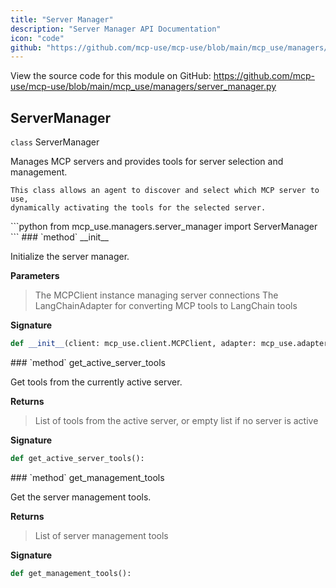 ```yaml
---
title: "Server Manager"
description: "Server Manager API Documentation"
icon: "code"
github: "https://github.com/mcp-use/mcp-use/blob/main/mcp_use/managers/server_manager.py"
---
```



<Callout type="info" title="Source Code">
View the source code for this module on GitHub: <a href='https://github.com/mcp-use/mcp-use/blob/main/mcp_use/managers/server_manager.py' target='_blank' rel='noopener noreferrer'>https://github.com/mcp-use/mcp-use/blob/main/mcp_use/managers/server_manager.py</a>
</Callout>

## ServerManager

<div>
<RandomGradientBackground className="rounded-lg p-4 w-full h-full rounded-full">
<div className="text-black">
<div className="text-black font-bold text-xl mb-2 mt-8"><code className="!text-black">class</code> ServerManager</div>

Manages MCP servers and provides tools for server selection and management.

    This class allows an agent to discover and select which MCP server to use,
    dynamically activating the tools for the selected server.

</div>
</RandomGradientBackground>
```python
from mcp_use.managers.server_manager import ServerManager
```

<Card type="info">
### `method` __init__

Initialize the server manager.


**Parameters**
><ParamField body="client" type="mcp_use.client.MCPClient" required="True" >   The MCPClient instance managing server connections </ParamField>
><ParamField body="adapter" type="mcp_use.adapters.base.BaseAdapter" required="True" >   The LangChainAdapter for converting MCP tools to LangChain tools </ParamField>

**Signature**
```python wrap
def __init__(client: mcp_use.client.MCPClient, adapter: mcp_use.adapters.base.BaseAdapter):
```

</Card>
<Card type="info">
### `method` get_active_server_tools

Get tools from the currently active server.



**Returns**
><ResponseField name="returns" type="list[langchain_core.tools.base.BaseTool]" >List of tools from the active server, or empty list if no server is active</ResponseField>

**Signature**
```python wrap
def get_active_server_tools():
```

</Card>

<Card type="info">
### `method` get_management_tools

Get the server management tools.



**Returns**
><ResponseField name="returns" type="list[langchain_core.tools.base.BaseTool]" >List of server management tools</ResponseField>

**Signature**
```python wrap
def get_management_tools():
```

</Card>

</div>
